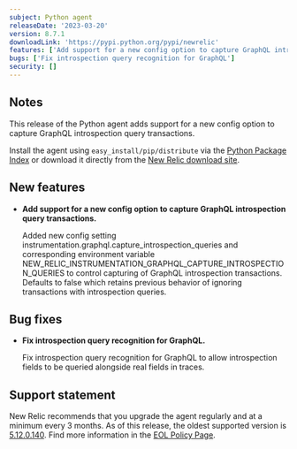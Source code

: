 ```yaml
---
subject: Python agent
releaseDate: '2023-03-20'
version: 8.7.1
downloadLink: 'https://pypi.python.org/pypi/newrelic'
features: ['Add support for a new config option to capture GraphQL introspection query transactions']
bugs: ['Fix introspection query recognition for GraphQL']
security: []
---
```


## Notes

This release of the Python agent adds support for a new config option to capture GraphQL introspection query transactions.

Install the agent using `easy_install/pip/distribute` via the [Python Package Index](https://pypi.python.org/pypi/newrelic) or download it directly from the [New Relic download site](https://download.newrelic.com/python_agent/release).

## New features

* **Add support for a new config option to capture GraphQL introspection query transactions.**

  Added new config setting instrumentation.graphql.capture_introspection_queries and corresponding environment variable NEW_RELIC_INSTRUMENTATION_GRAPHQL_CAPTURE_INTROSPECTION_QUERIES to control capturing of GraphQL introspection transactions. Defaults to false which retains previous behavior of ignoring transactions with introspection queries.

## Bug fixes
* **Fix introspection query recognition for GraphQL.**

  Fix introspection query recognition for GraphQL to allow introspection fields to be queried alongside real fields in traces.

## Support statement

  New Relic recommends that you upgrade the agent regularly and at a minimum every 3 months. As of this release, the oldest supported version is [5.12.0.140](/docs/release-notes/agent-release-notes/python-release-notes/python-agent-5120140). Find more information in the [EOL Policy Page](/docs/apm/agents/python-agent/getting-started/python-agent-eol-policy).
